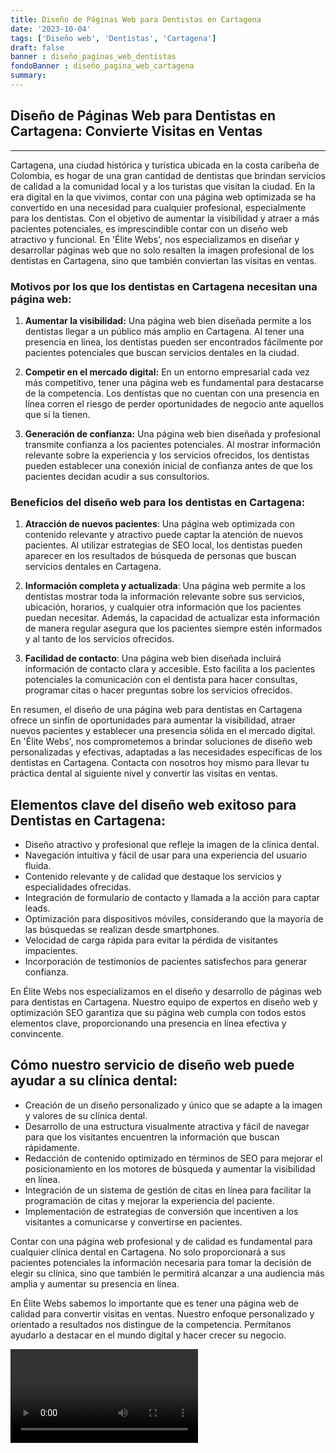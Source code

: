 ```yaml
---
title: Diseño de Páginas Web para Dentistas en Cartagena
date: '2023-10-04'
tags: ['Diseño web', 'Dentistas', 'Cartagena']
draft: false
banner : diseño_paginas_web_dentistas
fondoBanner : diseño_pagina_web_cartagena
summary: 
---
```


## Diseño de Páginas Web para Dentistas en Cartagena: Convierte Visitas en Ventas

---

Cartagena, una ciudad histórica y turística ubicada en la costa caribeña de Colombia, es hogar de una gran cantidad de dentistas que brindan servicios de calidad a la comunidad local y a los turistas que visitan la ciudad. En la era digital en la que vivimos, contar con una página web optimizada se ha convertido en una necesidad para cualquier profesional, especialmente para los dentistas. Con el objetivo de aumentar la visibilidad y atraer a más pacientes potenciales, es imprescindible contar con un diseño web atractivo y funcional. En 'Élite Webs', nos especializamos en diseñar y desarrollar páginas web que no solo resalten la imagen profesional de los dentistas en Cartagena, sino que también conviertan las visitas en ventas.

### Motivos por los que los dentistas en Cartagena necesitan una página web:

1. **Aumentar la visibilidad:** Una página web bien diseñada permite a los dentistas llegar a un público más amplio en Cartagena. Al tener una presencia en línea, los dentistas pueden ser encontrados fácilmente por pacientes potenciales que buscan servicios dentales en la ciudad.

2. **Competir en el mercado digital:** En un entorno empresarial cada vez más competitivo, tener una página web es fundamental para destacarse de la competencia. Los dentistas que no cuentan con una presencia en línea corren el riesgo de perder oportunidades de negocio ante aquellos que sí la tienen.

3. **Generación de confianza:** Una página web bien diseñada y profesional transmite confianza a los pacientes potenciales. Al mostrar información relevante sobre la experiencia y los servicios ofrecidos, los dentistas pueden establecer una conexión inicial de confianza antes de que los pacientes decidan acudir a sus consultorios.

### Beneficios del diseño web para los dentistas en Cartagena:

1. **Atracción de nuevos pacientes**: Una página web optimizada con contenido relevante y atractivo puede captar la atención de nuevos pacientes. Al utilizar estrategias de SEO local, los dentistas pueden aparecer en los resultados de búsqueda de personas que buscan servicios dentales en Cartagena.

2. **Información completa y actualizada**: Una página web permite a los dentistas mostrar toda la información relevante sobre sus servicios, ubicación, horarios, y cualquier otra información que los pacientes puedan necesitar. Además, la capacidad de actualizar esta información de manera regular asegura que los pacientes siempre estén informados y al tanto de los servicios ofrecidos.

3. **Facilidad de contacto**: Una página web bien diseñada incluirá información de contacto clara y accesible. Esto facilita a los pacientes potenciales la comunicación con el dentista para hacer consultas, programar citas o hacer preguntas sobre los servicios ofrecidos.

En resumen, el diseño de una página web para dentistas en Cartagena ofrece un sinfín de oportunidades para aumentar la visibilidad, atraer nuevos pacientes y establecer una presencia sólida en el mercado digital. En 'Élite Webs', nos comprometemos a brindar soluciones de diseño web personalizadas y efectivas, adaptadas a las necesidades específicas de los dentistas en Cartagena. Contacta con nosotros hoy mismo para llevar tu práctica dental al siguiente nivel y convertir las visitas en ventas.

<GifSeo />

<Cta />

## Elementos clave del diseño web exitoso para Dentistas en Cartagena:

- Diseño atractivo y profesional que refleje la imagen de la clínica dental.
- Navegación intuitiva y fácil de usar para una experiencia del usuario fluida.
- Contenido relevante y de calidad que destaque los servicios y especialidades ofrecidas.
- Integración de formulario de contacto y llamada a la acción para captar leads.
- Optimización para dispositivos móviles, considerando que la mayoría de las búsquedas se realizan desde smartphones.
- Velocidad de carga rápida para evitar la pérdida de visitantes impacientes.
- Incorporación de testimonios de pacientes satisfechos para generar confianza.

En Élite Webs nos especializamos en el diseño y desarrollo de páginas web para dentistas en Cartagena. Nuestro equipo de expertos en diseño web y optimización SEO garantiza que su página web cumpla con todos estos elementos clave, proporcionando una presencia en línea efectiva y convincente.

## Cómo nuestro servicio de diseño web puede ayudar a su clínica dental:

- Creación de un diseño personalizado y único que se adapte a la imagen y valores de su clínica dental.
- Desarrollo de una estructura visualmente atractiva y fácil de navegar para que los visitantes encuentren la información que buscan rápidamente.
- Redacción de contenido optimizado en términos de SEO para mejorar el posicionamiento en los motores de búsqueda y aumentar la visibilidad en línea.
- Integración de un sistema de gestión de citas en línea para facilitar la programación de citas y mejorar la experiencia del paciente.
- Implementación de estrategias de conversión que incentiven a los visitantes a comunicarse y convertirse en pacientes.

Contar con una página web profesional y de calidad es fundamental para cualquier clínica dental en Cartagena. No solo proporcionará a sus pacientes potenciales la información necesaria para tomar la decisión de elegir su clínica, sino que también le permitirá alcanzar a una audiencia más amplia y aumentar su presencia en línea.

En Élite Webs sabemos lo importante que es tener una página web de calidad para convertir visitas en ventas. Nuestro enfoque personalizado y orientado a resultados nos distingue de la competencia. Permítanos ayudarlo a destacar en el mundo digital y hacer crecer su negocio.

<Video />

<CtaBot job='Dentistas' city='Cartagena'/>

<Gmaps query='Cartagena+españa+maps' />